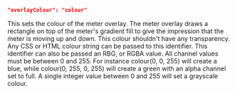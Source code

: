 ```json
"overlayColour": "colour"
```
This sets the colour of the meter overlay. The meter overlay draws a rectangle on top of the meter's gradient fill to give the impression that the meter is moving up and down. This colour shouldn't have any transparency. Any CSS or HTML colour string can be passed to this identifier. This identifier can also be passed an RBG, or RGBA value. All channel values must be between 0 and 255. For instance colour(0, 0, 255) will create a blue, while colour(0, 255, 0, 255) will create a green with an alpha channel set to full. A single integer value between 0 and 255 will set a grayscale colour.
